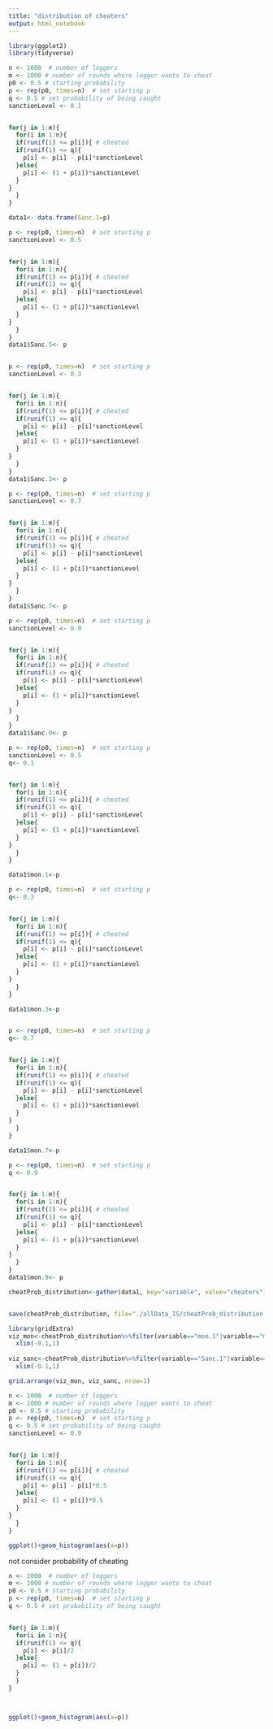 ```yaml
---
title: "distribution of cheaters"
output: html_notebook
---
```


```r
library(ggplot2)
library(tidyverse)
```

```r
n <- 1000  # number of loggers
m <- 1000 # number of rounds where logger wants to cheat
p0 <- 0.5 # starting probability 
p <- rep(p0, times=n)  # set starting p 
q <- 0.5 # set probability of being caught 
sanctionLevel <- 0.1


for(j in 1:m){
  for(i in 1:n){
  if(runif(1) <= p[i]){ # cheated
  if(runif(1) <= q){
    p[i] <- p[i] - p[i]*sanctionLevel
  }else{
    p[i] <- (1 + p[i])*sanctionLevel
  }
}
  }
}

data1<- data.frame(Sanc.1=p)

p <- rep(p0, times=n)  # set starting p 
sanctionLevel <- 0.5


for(j in 1:m){
  for(i in 1:n){
  if(runif(1) <= p[i]){ # cheated
  if(runif(1) <= q){
    p[i] <- p[i] - p[i]*sanctionLevel
  }else{
    p[i] <- (1 + p[i])*sanctionLevel
  }
}
  }
}
data1$Sanc.5<- p


p <- rep(p0, times=n)  # set starting p 
sanctionLevel <- 0.3


for(j in 1:m){
  for(i in 1:n){
  if(runif(1) <= p[i]){ # cheated
  if(runif(1) <= q){
    p[i] <- p[i] - p[i]*sanctionLevel
  }else{
    p[i] <- (1 + p[i])*sanctionLevel
  }
}
  }
}
data1$Sanc.3<- p

p <- rep(p0, times=n)  # set starting p 
sanctionLevel <- 0.7


for(j in 1:m){
  for(i in 1:n){
  if(runif(1) <= p[i]){ # cheated
  if(runif(1) <= q){
    p[i] <- p[i] - p[i]*sanctionLevel
  }else{
    p[i] <- (1 + p[i])*sanctionLevel
  }
}
  }
}
data1$Sanc.7<- p

p <- rep(p0, times=n)  # set starting p 
sanctionLevel <- 0.9


for(j in 1:m){
  for(i in 1:n){
  if(runif(1) <= p[i]){ # cheated
  if(runif(1) <= q){
    p[i] <- p[i] - p[i]*sanctionLevel
  }else{
    p[i] <- (1 + p[i])*sanctionLevel
  }
}
  }
}
data1$Sanc.9<- p

p <- rep(p0, times=n)  # set starting p 
sanctionLevel <- 0.5
q<- 0.1


for(j in 1:m){
  for(i in 1:n){
  if(runif(1) <= p[i]){ # cheated
  if(runif(1) <= q){
    p[i] <- p[i] - p[i]*sanctionLevel
  }else{
    p[i] <- (1 + p[i])*sanctionLevel
  }
}
  }
}

data1$mon.1<-p

p <- rep(p0, times=n)  # set starting p 
q<- 0.3


for(j in 1:m){
  for(i in 1:n){
  if(runif(1) <= p[i]){ # cheated
  if(runif(1) <= q){
    p[i] <- p[i] - p[i]*sanctionLevel
  }else{
    p[i] <- (1 + p[i])*sanctionLevel
  }
}
  }
}

data1$mon.3<-p


p <- rep(p0, times=n)  # set starting p 
q<- 0.7


for(j in 1:m){
  for(i in 1:n){
  if(runif(1) <= p[i]){ # cheated
  if(runif(1) <= q){
    p[i] <- p[i] - p[i]*sanctionLevel
  }else{
    p[i] <- (1 + p[i])*sanctionLevel
  }
}
  }
}

data1$mon.7<-p

p <- rep(p0, times=n)  # set starting p 
q <- 0.9


for(j in 1:m){
  for(i in 1:n){
  if(runif(1) <= p[i]){ # cheated
  if(runif(1) <= q){
    p[i] <- p[i] - p[i]*sanctionLevel
  }else{
    p[i] <- (1 + p[i])*sanctionLevel
  }
}
  }
}
data1$mon.9<- p

```

```r
cheatProb_distribution<-gather(data1, key="variable", value="cheaters")


save(cheatProb_distribution, file="./allData_IS/cheatProb_distribution.RData")

library(gridExtra)
viz_mon<-cheatProb_distribution%>%filter(variable=="mon.1"|variable=="mon.9"|variable=="Sanc.5"|variable=="mon.3"|variable=="mon.7")%>%ggplot()+geom_histogram(aes(x=cheaters, fill=variable), position="dodge", binwidth = 0.2)+
  xlim(-0.1,1)
  
viz_sanc<-cheatProb_distribution%>%filter(variable=="Sanc.1"|variable=="Sanc.9"|variable=="Sanc.5"|variable=="Sanc.3"|variable=="Sanc.7")%>%ggplot()+geom_histogram(aes(x=cheaters, fill=variable), position="dodge", binwidth = 0.2)+
  xlim(-0.1,1)

grid.arrange(viz_mon, viz_sanc, nrow=1)
```


```r
n <- 1000  # number of loggers
m <- 1000 # number of rounds where logger wants to cheat
p0 <- 0.5 # starting probability 
p <- rep(p0, times=n)  # set starting p 
q <- 0.5 # set probability of being caught 
sanctionLevel <- 0.9


for(j in 1:m){
  for(i in 1:n){
  if(runif(1) <= p[i]){ # cheated
  if(runif(1) <= q){
    p[i] <- p[i] - p[i]*0.5
  }else{
    p[i] <- (1 + p[i])*0.5
  }
}
  }
}

ggplot()+geom_histogram(aes(x=p))
```

not consider probability of cheating 
```r
n <- 1000  # number of loggers
m <- 1000 # number of rounds where logger wants to cheat
p0 <- 0.5 # starting probability 
p <- rep(p0, times=n)  # set starting p 
q <- 0.5 # set probability of being caught 


for(j in 1:m){
  for(i in 1:n){
  if(runif(1) <= q){
    p[i] <- p[i]/2
  }else{
    p[i] <- (1 + p[i])/2
  }
  }
}



ggplot()+geom_histogram(aes(x=p))

```
